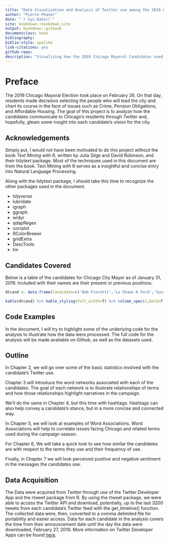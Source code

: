 ```yaml
--- 
title: "Data Visualization and Analysis of Twitter use among the 2019 Chicago Mayoral Election Candidates"
author: "Pierre Phanor"
date: "`r Sys.Date()`"
site: bookdown::bookdown_site
output: bookdown::gitbook
documentclass: book
bibliography: 
biblio-style: apalike
link-citations: yes
github-repo:
description: "Visualizing how the 2019 Chicago Mayoral Candidates used Twitter during their campaigns."
---
```


# Preface

The 2019 Chicago Mayoral Election took place on 
February 26. On that day, residents made decisions selecting 
the people who will lead the city and chart its course in the face of issues 
such as Crime, Pension Obligations, and Affordable Housing. The goal
of this project is to analyze how the candidates communicate to Chicago's
residents through Twitter and, hopefully, gleam some insight into
each candidate's vision for the city.

## Acknowledgements

Simply put, I would not have been motivated to do this project
without the book *Text Mining with R*, written by Julia Silge and 
David Robinson, and their tidytext package. Most of the techniques 
used in this document are from the book. Text Mining with R serves
as a insightful and concise entry into Natural Language Processing.

Along with the tidytext package, I should take this time to recognize
the other packages used in the document.

* tidyverse
* lubridate
* igraph
* ggraph
* widyr
* qdapRegex
* corrplot
* RColorBrewer
* gridExtra
* DescTools
* tm

## Candidates Covered

Below is a table of the candidates for Chicago City Mayor as of January 
31, 2019. Included with their names are their present or previous positions.

```r
dtcand <- data.frame(Candidate=c('Bob Fioretti','La Shawn K Ford','Susana Mendoza','Toni Preckwinkle','Gery Chico','Bill Daley','Lori Lightfoot','Garry McCarthy','Paul Vallas','Amara Enyia','Jerry Joyce','John Kozlar','Neal Sales-Griffin','Willie Wilson'),Background=c('Former Alderman','State Representative','Illinois Comptroller','Cook County Board President','Former Chicago Public Schools President','Former U.S. Commerce Secretary','Former Chicago Police Board President','Former Chicago Police Superintendent','Former Chicago Public Schools CED','Director of Austin Chamber of Commerce','Lawyer','Lawyer','Tech Entrepreneur','Buisnessman'),Username=c('BobFiorettiChi','FordForChi19','susanamendoza10','toniforchicago','GeryChico','DaleyForMayor','LightfootForChi','Garry4Chicago','Paulvallas','amaraforchicago','joyce4mayor','JohnKozlar','nealsales','DrWillieWilson'),Campaign_Start=c('11/26/18','10/31/18','11/14/18','9/20/18','9/20/18','9/17/18','5/10/18','5/21/18','5/2/18','8/28/18','8/29/18','5/8/18','4/21/18','3/27/18'))
```
```r
kable(dtcand) %>% kable_styling(full_width=T) %>% column_spec(1,bold=T,border_right=T)
```

## Code Examples

In the document, I will try to highlight some of the underlying code
for the analysis to illustrate how the data were processed. The full 
code for the analysis will be made available on Github, as well 
as the datasets used.

## Outline

In Chapter 2, we will go over some of the basic statistics involved with
the candidate's Twitter use. 

Chapter 3 will introduce the word networks associated with each of the
candidates. The goal of each network is to illustrate relationships of
terms and how those relationships highlight narratives in the campaign.

We'll do the same in Chapter 4, but this time with hashtags. Hashtags can
also help convey a candidate's stance, but in a more concise and connected
way.

In Chapter 5, we will look at examples of Word Associations. Word Associations will help
to correlate issues facing Chicago and related terms used during the campaign season.

For Chapter 6, We will take a quick look to see how similar the candidates are
with respect to the terms they use and their frequency of use.

Finally, in Chapter 7 we will look perceived positive and negative sentiment
in the messages the candidates use.

## Data Acquisition

The Data were acquired from Twitter through use of the Twitter Developer
App and the rtweet package from R. By using the rtweet package, we were
able to access the Twitter API and download, potentially, up to the last 
3200 tweets from each candidate's Twitter feed with the get_timeline() function. 
The collected data were, then, converted to a comma delimited file for 
portability and easier access. Data for each candidate in the analysis covers the
time from their announcement date until the day the data were downloaded, February 27, 2019.
More information on Twitter Developer Apps can be found [here](https://deveolper.twitter.com).

